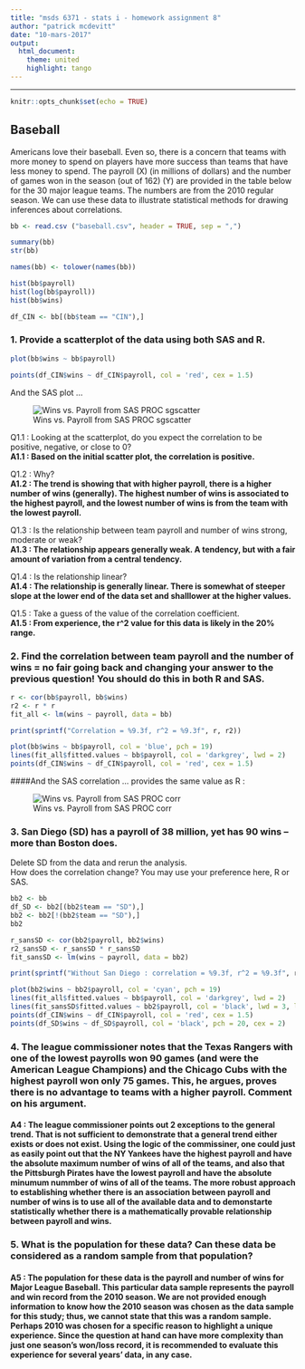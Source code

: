 ```yaml
---
title: "msds 6371 - stats i - homework assignment 8"
author: "patrick mcdevitt"
date: "10-mars-2017"
output:
  html_document:
    theme: united
    highlight: tango
---
```



---

```r
knitr::opts_chunk$set(echo = TRUE)
```

## Baseball 

Americans love their baseball.  Even so, there is a concern that teams with more money to spend on players have more success than teams that have less money to spend.  The payroll (X) (in millions of dollars) and the number of games won in the season (out of 162) (Y) are provided in the table below for the 30 major league teams.  The numbers are from the 2010 regular season.  We can use these data to illustrate statistical methods for drawing inferences about correlations.  
  


```r

bb <- read.csv ("baseball.csv", header = TRUE, sep = ",")

summary(bb)
str(bb)

names(bb) <- tolower(names(bb))

hist(bb$payroll)
hist(log(bb$payroll))
hist(bb$wins)

df_CIN <- bb[(bb$team == "CIN"),]

```

### 1.	Provide a scatterplot of the data using both SAS and R.

```r

plot(bb$wins ~ bb$payroll)

points(df_CIN$wins ~ df_CIN$payroll, col = 'red', cex = 1.5)

```

And the SAS plot ...

![Wins vs. Payroll from SAS PROC sgscatter](scatter_plot.png)

Q1.1 : Looking at the scatterplot, do you expect the correlation to be positive, negative, or close to 0?  
__A1.1 : Based on the initial scatter plot, the correlation is positive.__  

  
Q1.2 : Why?  
__A1.2 : The trend is showing that with higher payroll, there is a higher number of wins (generally). The highest number of wins is associated to the highest payroll, and the lowest number of wins is from the team with the lowest payroll.__  

  
Q1.3 : Is the relationship between team payroll and number of wins strong, moderate or weak?  
__A1.3 : The relationship appears generally weak. A tendency, but with a fair amount of variation from a central tendency.__  

  
Q1.4 : Is the relationship linear?  
__A1.4 : The relationship is generally linear. There is somewhat of steeper slope at the lower end of the data set and shalllower at the higher values.__  
  
 

Q1.5 : Take a guess of the value of the correlation coefficient.  
__A1.5 : From experience, the r^2 value for this data is likely in the 20% range.__  



### 2.	Find the correlation between team payroll and the number of wins = no fair going back and changing your answer to the previous question!  You should do this in both R and SAS. 

```r

r <- cor(bb$payroll, bb$wins)
r2 <- r * r
fit_all <- lm(wins ~ payroll, data = bb)

print(sprintf("Correlation = %9.3f, r^2 = %9.3f", r, r2))

plot(bb$wins ~ bb$payroll, col = 'blue', pch = 19)
lines(fit_all$fitted.values ~ bb$payroll, col = 'darkgrey', lwd = 2)
points(df_CIN$wins ~ df_CIN$payroll, col = 'red', cex = 1.5)

```

####And the SAS correlation  ... provides the same value as R :

![Wins vs. Payroll from SAS PROC corr](correlation.png)


### 3.	San Diego (SD) has a payroll of 38 million, yet has 90 wins – more than Boston does.  
Delete SD from the data and rerun the analysis.  
How does the correlation change?  You may use your preference here, R or SAS. 

```r

bb2 <- bb
df_SD <- bb2[(bb2$team == "SD"),]
bb2 <- bb2[!(bb2$team == "SD"),]
bb2

r_sansSD <- cor(bb2$payroll, bb2$wins)
r2_sansSD <- r_sansSD * r_sansSD
fit_sansSD <- lm(wins ~ payroll, data = bb2)

print(sprintf("Without San Diego : correlation = %9.3f, r^2 = %9.3f", r_sansSD, r2_sansSD))

plot(bb2$wins ~ bb2$payroll, col = 'cyan', pch = 19)
lines(fit_all$fitted.values ~ bb$payroll, col = 'darkgrey', lwd = 2)
lines(fit_sansSD$fitted.values ~ bb2$payroll, col = 'black', lwd = 3, lty = 2)
points(df_CIN$wins ~ df_CIN$payroll, col = 'red', cex = 1.5)
points(df_SD$wins ~ df_SD$payroll, col = 'black', pch = 20, cex = 2)

```


### 4.	The league commissioner notes that the Texas Rangers with one of the lowest payrolls won 90 games (and were the American League Champions) and the Chicago Cubs with the highest payroll won only 75 games.  This, he argues, proves there is no advantage to teams with a higher payroll.  Comment on his argument.  

#### __A4 : The league commissioner points out 2 exceptions to the general trend. That is not sufficient to demonstrate that a general trend either exists or does not exist. Using the logic of the commissiner, one could just as easily point out that the NY Yankees have the highest payroll and have the absolute maximum number of wins of all of the teams, and also that the Pittsburgh Pirates have the lowest payroll and have the absolute minumum nummber of wins of all of the teams. The more robust approach to establishing whether there is an association between payroll and number of wins is to use all of the available data and to demonstarte statistically whether there is a mathematically provable relationship between payroll and wins.__


### 5.	What is the population for these data? Can these data be considered as a random sample from that population?  

#### __A5 : The population for these data is the payroll and number of wins for Major League Baseball. This particular data sample represents the payroll and win record from the 2010 season. We are not provided enough information to know how the 2010 season was chosen as the data sample for this study; thus, we cannot state that this was a random sample. Perhaps 2010 was chosen for a specific reason to highlight a unique experience. Since the question at hand can have more complexity than just one season's won/loss record, it is recommended to evaluate this experience for several years' data, in any case. __  






